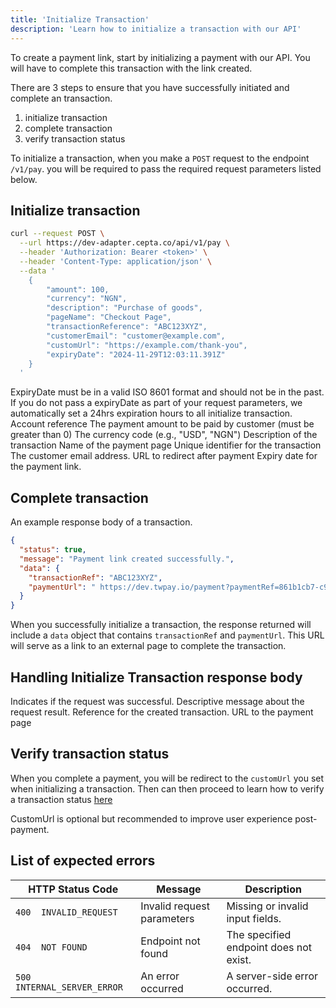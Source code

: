 ```yaml
---
title: 'Initialize Transaction'
description: 'Learn how to initialize a transaction with our API'
---
```


<Info> 
  To create a payment link, start by initializing a payment with our API. You will have to complete this transaction with the link created. 
</Info>

There are 3 steps to ensure that you have successfully initiated and complete an transaction.

1. initialize transaction
2. complete transaction
3. verify transaction status

To initialize a transaction, when you make a `POST` request to the endpoint `/v1/pay`. you will be required to pass the required request parameters listed below.  

## Initialize transaction

```bash Request
curl --request POST \
  --url https://dev-adapter.cepta.co/api/v1/pay \
  --header 'Authorization: Bearer <token>' \
  --header 'Content-Type: application/json' \
  --data '
    {
        "amount": 100,
        "currency": "NGN",
        "description": "Purchase of goods",
        "pageName": "Checkout Page",
        "transactionReference": "ABC123XYZ",
        "customerEmail": "customer@example.com",
        "customUrl": "https://example.com/thank-you",
        "expiryDate": "2024-11-29T12:03:11.391Z"
    }
  '
```

<Note>
  ExpiryDate must be in a valid ISO 8601 format and should not be in the past. If you do not pass a expiryDate as part of your request parameters, we automatically set a 24hrs expiration hours to all initialize transaction.
</Note>

<ParamField body="order" type="object" required>
    Account reference
    <Expandable title="object" defaultOpen="true">
        <ParamField body="amount" type="number" required>
            The payment amount to be paid by customer (must be greater than 0)
        </ParamField>
        <ParamField body="currency" type="string" required>
            The currency code (e.g., "USD", "NGN")
        </ParamField>
        <ParamField body="description" type="string" required>
            Description of the transaction
        </ParamField>
        <ParamField body="pageName" type="string" required>
            Name of the payment page
        </ParamField>
        <ParamField body="transactionReference" type="string" required>
            Unique identifier for the transaction
        </ParamField>
        <ParamField body="customerEmail" type="string" required>
            The customer email address.
        </ParamField>
        <ParamField body="customUrl" type="string">
            URL to redirect after payment
        </ParamField>
        <ParamField body="expiryDate" type="string (ISO 8601)" required>
            Expiry date for the payment link.
        </ParamField>
    </Expandable>
</ParamField>

## Complete transaction 

An example response body of a transaction.
```json Success response
{
  "status": true,
  "message": "Payment link created successfully.",
  "data": {
    "transactionRef": "ABC123XYZ",
    "paymentUrl": " https://dev.twpay.io/payment?paymentRef=861b1cb7-c9ec-4d5b-82ef-c60bb67a51f0&Mode=0"
  }
}
```

When you successfully initialize a transaction, the response returned will include a `data` object that contains `transactionRef` and `paymentUrl`. This URL will serve as a link to an external page to complete the transaction.

##  Handling Initialize Transaction response body
 
<ResponseField name="status" type="boolean">
  Indicates if the request was successful.
</ResponseField>
<ResponseField name="message" type="string">
  Descriptive message about the request result.
</ResponseField>
<ResponseField name="data" type="object">
  <Expandable title="object"  defaultOpen="true">
    <ResponseField name="transactionRef" type="string">
      Reference for the created transaction.
    </ResponseField>
    <ResponseField name="paymentUrl" type="string">
      URL to the payment page
    </ResponseField>
  </Expandable>
</ResponseField>

## Verify transaction status

When you complete a payment, you will be redirect to the `customUrl` you set when initializing a transaction. Then can then proceed to learn how to verify a transaction status [here]('/product/accept-payment/verify-transaction-status') 

<Note>
  CustomUrl is optional but recommended to improve user experience post-payment.
</Note>

## List of expected errors

| HTTP Status Code             | Message                               | Description                           |
| ---------------------------- | ------------------------------------- |-------------------------------------- |
| `400  INVALID_REQUEST`       | Invalid request parameters            | Missing or invalid input fields.      |
| `404  NOT FOUND`             | Endpoint not found                    | The specified endpoint does not exist.|
| `500  INTERNAL_SERVER_ERROR` | An error occurred                     | A server-side error occurred.         |
